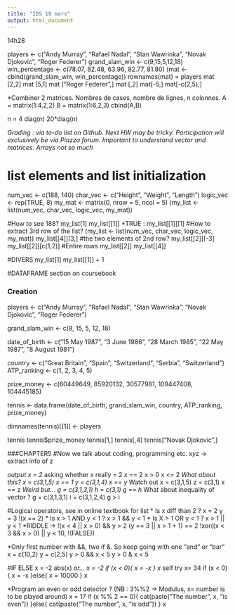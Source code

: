 ```yaml
---
title: "IDS 19 mars"
output: html_document
---
```


14h28 

players <- c("Andy Murray", "Rafael Nadal", "Stan Wawrinka", 
             "Novak Djokovic", "Roger Federer")
grand_slam_win <- c(9,15,5,12,18)
win_percentage <- c(78.07, 82.48, 63.96, 82.77, 81.80)
(mat <- cbind(grand_slam_win, win_percentage))
rownames(mat) = players
mat [2,2]
mat [5,1]
mat ["Roger Federer",]
mat [,2]
mat[-5,]
mat[-c(2,5),]

*Combiner 2 matrices. Nombres de cases, nombre de lignes, n colonnes.
A = matrix(1:4,2,2)
B = matrix(1:6,2,3)
cbind(A,B)

n = 4
diag(n)
20*diag(n)

*Grading : via to-do list on Github. Next HW may be tricky. Participation will exclusively be via Piazza forum.* 
*Important to understand vector and matrices. Arrays not so much*

# list elements and list initialization
num_vec <- c(188, 140)
char_vec <- c("Height", "Weight", "Length")
logic_vec <- rep(TRUE, 8)
my_mat <- matrix(0, nrow = 5, ncol = 5)
(my_list <- list(num_vec, char_vec, logic_vec, my_mat))

#How to see 188?
my_list[1]
my_list[[1]]
*TRUE : 
my_list[[1]][1]
#How to extract 3rd row of the list?
(my_list <- list(num_vec, char_vec, logic_vec, my_mat))
my_list[[4]][3,]
#the two elements of 2nd row?
my_list[[2]][-3]
my_list[[2]][c(1,2)]
#Entire rows
my_list[[2]]
my_list[[4]]

#DIVERS
my_list[1]
my_list[[1]] + 1


#DATAFRAME section on coursebook 

### Creation

players <- c("Andy Murray", "Rafael Nadal", "Stan Wawrinka", 
             "Novak Djokovic", "Roger Federer")

grand_slam_win <- c(9, 15, 5, 12, 18)

date_of_birth <- c("15 May 1987", "3 June 1986", "28 March 1985", 
                  "22 May 1987", "8 August 1981")

country <- c("Great Britain", "Spain", "Switzerland", 
            "Serbia", "Switzerland")
ATP_ranking <- c(1, 2, 3, 4, 5)

prize_money <- c(60449649, 85920132, 30577981, 109447408, 104445185)

tennis <- data.frame(date_of_birth, grand_slam_win, country, 
                    ATP_ranking, prize_money)

dimnames(tennis)[[1]] <- players

tennis
tennis$prize_money
tennis[1,]
tennis[,4]
tennis["Novak Djokovic",]

###CHAPTER5 
#Now we talk about coding, programming etc.
x$y$z -> extract info of z

*output
x = 2
*asking whether x really = 2
x == 2
x > 0
x <= 2
*What about this?
x = c(3,1,5)
x == 1
y = c(3,1,4)
x == y
*Watch out
x = c(3,1,5)
z = c(3,1)
x == z
*Weird but...
g = c(3,1,3,1)
h = c(3,1)
g == h
*What about inequality of vector ?
g = c(3,1,3,1)
i = c(3,1,2,4)
g > i 

#Logical operators, see in online textbook for list 
* Is x diff than 2 ?
x = 2
y = 3
!(x == 2)
* Is x > 1 AND y < 1 ? 
x > 1 && y < 1
* Is X > 1 OR y < 1 ? 
x > 1 || y < 1
*RIDDLE ->
!(x < 4 || x > 0) && y > 2
(y == 3 || x > 1 + 1) == 2
!xor((x < 3 && x > 0) || y < 10, !(FALSE))

*Only first number with &&, two if &. So keep going with one "and" or "bar"
x = c(10,2)
y = c(2,5)
y > 0 && x < 5 
y > 0 & x < 5

#IF ELSE
x = -2 
abs(x)
*or...
x = -2 
if (x < 0){
x = -x
}
x
*self try
x= 34
if (x < 0){
x = -x
}else{
x = 10000
}
x

*Program an even or odd detector ? (NB : 3%%2 -> Modulus, x= number is to be played around)
x = 17
if (x %% 2 == 0){
cat(paste("The number", x, "is even"))
}else{
cat(paste("The number", x, "is odd"))
}
x

